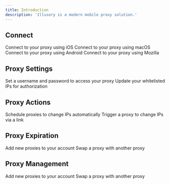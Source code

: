 ```yaml
---
title: Introduction
description: 'Illusory is a modern mobile proxy solution.'
---
```


## Connect

<CardGroup cols={2}>
    <Card title="iOS" icon="apple" href="/connect/ios/ios-wifi-apps">
        Connect to your proxy using iOS
    </Card>
    <Card title="macOS" icon="apple" href="/connect/macos/macos-wifi">
        Connect to your proxy using macOS
    </Card>
    <Card title="Android" icon="android" href="/connect/android/android-wifi">
        Connect to your proxy using Android
    </Card>
    <Card title="Mozilla" icon="firefox-browser" href="/connect/mozilla/macos-foxyproxy">
        Connect to your proxy using Mozilla
    </Card>
</CardGroup>

## Proxy Settings

<CardGroup cols={2}>
    <Card title="Basic Authentication" icon="lock" href="/proxy-authentication/proxy-auth-basic">
        Set a username and password to access your proxy
    </Card>
    <Card title="Whitelist Authentication" icon="location-dot" href="/proxy-authentication/proxy-auth-whitelist">
        Update your whitelisted IPs for authorization
    </Card>
</CardGroup>


## Proxy Actions

<CardGroup cols={2}>
    <Card title="Change IP Automatically" icon="clock" href="/proxy-actions/change-ip/change-ip-automatically">
        Schedule proxies to change IPs automatically
    </Card>
    <Card title="Change IP via Link" icon="link" href="/proxy-actions/change-ip/change-ip-link">
        Trigger a proxy to change IPs via a link
    </Card>
</CardGroup>

## Proxy Expiration

<CardGroup cols={2}>
    <Card title="Auto Renewal" icon="clock" href="/proxy-expiration/proxy-renew">
        Add new proxies to your account
    </Card>
    <Card title="Extend Manually" icon="link" href="/proxy-expiration/proxy-extend">
        Swap a proxy with another proxy
    </Card>
</CardGroup>

## Proxy Management

<CardGroup cols={2}>
    <Card title="Add" icon="clock" href="/proxy-management/proxy-add">
        Add new proxies to your account
    </Card>
    <Card title="Swap" icon="link" href="/proxy-management/proxy-swap">
        Swap a proxy with another proxy
    </Card>
</CardGroup>